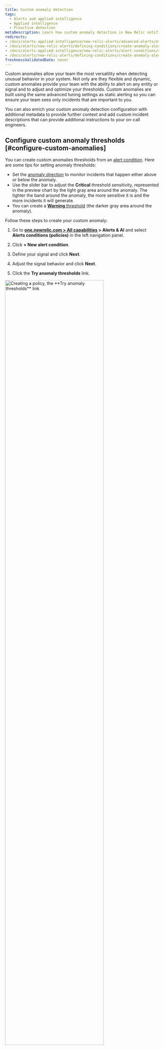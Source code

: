 ```yaml
---
title: Custom anomaly detection
tags:
  - Alerts and applied intelligence
  - Applied intelligence
  - Proactive detection
metaDescription: Learn how custom anomaly detection in New Relic notifies you of unusual app behavior. 
redirects: 
- /docs/alerts-applied-intelligence/new-relic-alerts/advanced-alerts/other-condition-types/create-anomaly-alert-conditions
- /docs/alerts/new-relic-alerts/defining-conditions/create-anomaly-alert-conditions
- /docs/alerts-applied-intelligence/new-relic-alerts/alert-conditions/create-anomaly-alert-conditions
- /docs/alerts/new-relic-alerts/defining-conditions/create-anomaly-alert-conditions
freshnessValidatedDate: never
---
```







Custom anomalies allow your team the most versatility when detecting unusual behavior in your system. Not only are they flexible and dynamic, custom anomalies provide your team with the ability to alert on any entity or signal and to adjust and optimize your thresholds. Custom anomalies are built using the same advanced tuning settings as static alerting so you can ensure your team sees only incidents that are important to you.

You can also enrich your custom anomaly detection configuration with additional metadata to provide further context and add custom incident descriptions that can provide additional instructions to your on-call engineers.

## Configure custom anomaly thresholds [#configure-custom-anomalies]

You can create custom anomalies thresholds from an [alert condition](/docs/alerts-applied-intelligence/new-relic-alerts/alert-conditions/nrql-alert-conditions/). Here are some tips for setting anomaly thresholds:

* Set the [anomaly direction](#anomaly-direction) to monitor incidents that happen either above or below the anomaly.
* Use the slider bar to adjust the  **Critical** threshold sensitivity, represented in the preview chart by the light gray area around the anomaly. The tighter the band around the anomaly, the more sensitive it is and the more incidents it will generate. 
* You can create a [**Warning** threshold](/docs/alerts-applied-intelligence/new-relic-alerts/advanced-alerts/advanced-techniques/set-thresholds-alert-condition/#threshold-levels) (the darker gray area around the anomaly).


Follow these steps to create your custom anomaly:

1. Go to **[one.newrelic.com > All capabilities](https://one.newrelic.com/all-capabilities) > Alerts & AI** and select **Alerts conditions (policies)** in the left navigation panel.

2. Click **+ New alert condition**.

3. Define your signal and click **Next**.

4. Adjust the signal behavior and click **Next**.

5. Click the **Try anomaly thresholds** link.

<img
  width="80%;"
  title="Creating a policy, the **Try anomaly thresholds** link"
  alt="Creating a policy, the **Try anomaly thresholds** link"
  src={alertsTryAnomalyThresholds}
/>

6. After selecting 'anomaly' as your threshold type, you'll need to configure the settings for one or more thresholds. Anomaly detection makes a prediction on what the next data point will be based on prior activity. The threshold value for custom anomaly detection is the number of standard deviations your signal value is away from the value that was predicted.

  To configure the threshold, you'll need to:

    * Set the 'threshold direction' to either upper, lower, or both. This means that we'll only create an incident if the signal value (the output of the query) is above the predicted value, below the predicted value, or either, respectively.

    This field dictates how many of the data points during a specified time period must be outside of the threshold. The options are **for at least** and **at least once in**. Selecting **for at least** means that ALL of your signal's data points must be outside of the threshold for the specified time period before an incident is opened. The inverse must be true to close the incident. The **at least once in** option simply means that as soon as any of your signal's data points are outside of the threshold, an incident will open. With this option, the time duration is not relevant for determining when to open an incident. However, it's relevant for closing incidents. All of your signal's data points must be within the threshold for the specified period of time

    * Set the 'threshold duration'. Think of this as how long the signal value must remain outside the threshold before an incident is opened.   Conversely, it's also how long a signal must be within the threshold for an incident to be closed. 

    This field answers to the time period mentioned above. It's how long the signal exceeds the threshold being defined. This is the actual threshold duration.

    * Set the 'threshold level'. For custom anomaly detection, this is the number of standard deviations the signal's data point is from the value that we predicted it would be.
    
<img
  width="80%;"
  title="Set anomaly thresholds"
  alt="Set anomaly thresholds"
  src={alertsSetAnomalyThresholds}
/>

7. Click **Next**.

8. Add the details of the alert condition and click **Save condition**.


## Setting thresholds for multi-signal conditions (faceted queries) [#faceted-queries]

Depending on how you defined your query in step 1, the alert condition may be monitoring many signals, not just one. When working with NRQL, these queries use the [`FACET` clause](/docs/query-your-data/nrql-new-relic-query-language/get-started/nrql-syntax-clauses-functions/#sel-facet). The maximum number of signals that one alert condition can monitor is 5,000. The threshold settings that you specify apply the same to all signals being monitored by this condition. Each signal is individually monitored and evaluated, but the settings apply consistently to all signals.
We'll only show a maximum of 500 signals on the preview chart. But, we don't show the predicted signal and threshold bands when there is more than one signal shown on the chart. To show that information while determining the ideal threshold value, select one of the time series signals from the legend to filter the chart down a single time series.

<img
  title="Faceted anomalies"
  alt="A screenshot depicting faceted anomalies"
  src={alertsFacetedAnomalies}
/>

<img
  title="Configured faceted anomalies"
  alt="A screenshot depicting a deeper dive into facted anomalies "
  src={alertsFacetedAnomaliesTwo}
/>

## Anomaly direction: select upper or lower ranges [#anomaly-direction]

You can choose whether you want the condition to look for behavior that goes above the predicted value ("upper") or that goes below the predicted value ("lower"), or that goes either above or below. You choose these with the prediction direction selector.

Example use cases for this:
* You might use the Upper setting for a data source like error rate, because you generally are only concerned if it goes up, and aren't concerned if it goes down.
* You might use the Lower setting for a data source like throughput, because sudden upward fluctuations are quite common, but a large sudden downswing would indicate a problem.

Here are examples of how large fluctuations in your data would be treated under the different anomaly direction settings. The red areas represent incidents.

<img
  title="A screenshot of anomaly details in the New Relic UI"
  alt="A screenshot demonstrating how to select upper and lower ranges for anomalies"
  src={alertsAnomaliesSetUpperandLowerRanges}
/>

## Rules governing calculation of the predicted value [#anomaly-rules]

The algorithm for calculating the prediction is mathematically complex. Here are some of the major rules governing its predictive abilities:

* **Age of data** On initial creation, the prediction is calculated using between 1 to 4 weeks of data, depending on data availability and prediction type. After its creation, the algorithm takes into account ongoing data fluctuations over a long time period, although greater weight is given to more recent data. For data that has only existed for a short time, the predicted value will likely fluctuate a good deal and not be very accurate. This is because there isn't enough data to determine its usual values and behavior. The more history the data has, the more accurate the prediction and thresholds will become.
* **Consistency of data** For metric values that remain in a consistent range or that trend slowly and steadily, their more predictable behavior means that their thresholds will become tighter around the prediction. Data that is more varied and unpredictable will have looser (wider) thresholds.
* **Regular fluctuations** For shorter-than-one-week cyclical fluctuations (such as weekly Wednesday 1pm deployments or nightly reports), the prediction algorithm looks for these cyclical fluctuations and attempts to adjust to them.

